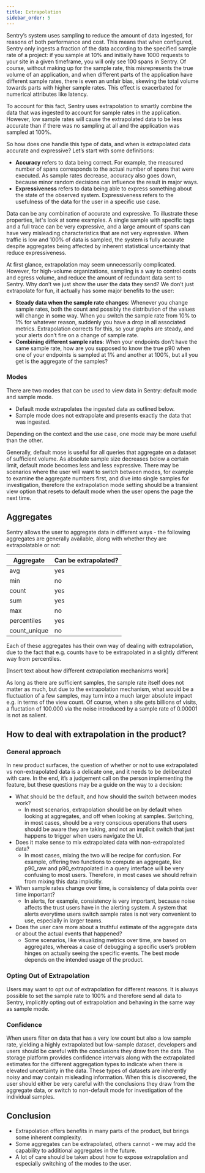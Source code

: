 ```yaml
---
title: Extrapolation
sidebar_order: 5
---
```


Sentry’s system uses sampling to reduce the amount of data ingested, for reasons of both performance and cost. This means that when configured, Sentry only ingests a fraction of the data according to the specified sample rate of a project: if you sample at 10% and initially have 1000 requests to your site in a given timeframe, you will only see 100 spans in Sentry. Of course, without making up for the sample rate, this misrepresents the true volume of an application, and when different parts of the application have different sample rates, there is even an unfair bias, skewing the total volume towards parts with higher sample rates. This effect is exacerbated for numerical attributes like latency.

To account for this fact, Sentry uses extrapolation  to smartly combine the data that was ingested to account for sample rates in the application. However, low sample rates will cause the extrapolated data to be less accurate than if there was no sampling at all and the application was sampled at 100%.

So how does one handle this type of data, and when is extrapolated data accurate and expressive? Let’s start with some definitions: 

- **Accuracy** refers to data being correct. For example, the measured number of spans corresponds to the actual number of spans that were executed. As sample rates decrease, accuracy also goes down, because minor random decisions can influence the result in major ways.
- **Expressiveness** refers to data being able to express something about the state of the observed system. Expressiveness refers to the usefulness of the data for the user in a specific use case. 

Data can be any combination of accurate and expressive. To illustrate these properties, let's look at some examples. A single sample with specific tags and a full trace can be very expressive, and a large amount of spans can have very misleading characteristics that are not very expressive. When traffic is low and 100% of data is sampled, the system is fully accurate despite aggregates being affected by inherent statistical uncertainty that reduce expressiveness.

At first glance, extrapolation may seem unnecessarily complicated. However, for high-volume organizations, sampling is a way to control costs and egress volume, and reduce the amount of redundant data sent to Sentry. Why don’t we just show the user the data they send? We don’t just extrapolate for fun, it actually has some major benefits to the user:

- **Steady data when the sample rate changes**: Whenever you change sample rates, both the count and possibly the distribution of the values will change in some way. When you switch the sample rate from 10% to 1% for whatever reason, suddenly you have a drop in all associated metrics. Extrapolation corrects for this, so your graphs are steady, and your alerts don’t fire on a change of sample rate. 
- **Combining different sample rates**: When your endpoints don’t have the same sample rate, how are you supposed to know the true p90 when one of your endpoints is sampled at 1% and another at 100%, but all you get is the aggregate of the samples?

### **Modes**

There are two modes that can be used to view data in Sentry: default mode and sample mode.

- Default mode extrapolates the ingested data as outlined below.
- Sample mode does not extrapolate and presents exactly the data that was ingested.

Depending on the context and the use case, one mode may be more useful than the other. 

Generally, default mose is useful for all queries that aggregate on a dataset of sufficient volume. As absolute sample size decreases below a certain limit, default mode becomes less and less expressive. There may be scenarios where the user will want to switch between modes, for example to examine the aggregate numbers first, and dive into single samples for investigation, therefore the extrapolation mode setting should be a transient view option that resets to default mode when the user opens the page the next time.

## Aggregates

Sentry allows the user to aggregate data in different ways - the following aggregates are generally available, along with whether they are extrapolatable or not:

| **Aggregate** | **Can be extrapolated?** |
| --- | --- |
| avg | yes |
| min | no |
| count | yes |
| sum | yes |
| max | no |
| percentiles | yes |
| count_unique | no |

Each of these aggregates has their own way of dealing with extrapolation, due to the fact that e.g. counts have to be extrapolated in a slightly different way from percentiles. 

[Insert text about how different extrapolation mechanisms work]

As long as there are sufficient samples, the sample rate itself does not matter as much, but due to the extrapolation mechanism, what would be a fluctuation of a few samples, may turn into a much larger absolute impact e.g. in terms of the view count. Of course, when a site gets billions of visits, a fluctation of 100.000 via the noise introduced by a sample rate of 0.00001 is not as salient. 


## How to deal with extrapolation in the product?

### General approach

In new product surfaces, the question of whether or not to use extrapolated vs non-extrapolated data is a delicate one, and it needs to be deliberated with care. In the end, it’s a judgement call on the person implementing the feature, but these questions may be a guide on the way to a decision:

- What should be the default, and how should the switch between modes work?
    - In most scenarios, extrapolation should be on by default when looking at aggregates, and off when looking at samples. Switching, in most cases, should be a very conscious operations that users should be aware they are taking, and not an implicit switch that just happens to trigger when users navigate the UI.
- Does it make sense to mix extrapolated data with non-extrapolated data?
    - In most cases, mixing the two will be recipe for confusion. For example, offering two functions to compute an aggregate, like p90_raw and p90_extrapolated in a query interface will be very confusing to most users. Therefore, in most cases we should refrain from mixing this data implicitly. 
- When sample rates change over time, is consistency of data points over time important?
    - In alerts, for example, consistency is very important, because noise affects the trust users have in the alerting system. A system that alerts everytime users switch sample rates is not very convenient to use, especially in larger teams.
- Does the user care more about a truthful estimate of the aggregate data or about the actual events that happened?
    - Some scenarios, like visualizing metrics over time, are based on aggregates, whereas a case of debugging a specific user’s problem hinges on actually seeing the specific events. The best mode depends on the intended usage of the product. 


### Opting Out of Extrapolation
Users may want to opt out of extrapolation for different reasons. It is always possible to set the sample rate to 100% and therefore send all data to Sentry, implicitly opting out of extrapolation and behaving in the same way as sample mode. 

### Confidence

When users filter on data that has a very low count but also a low sample rate, yielding a highly extrapolated but low-sample dataset, developers and users should be careful with the conclusions they draw from the data. The storage platform provides confidence intervals along with the extrapolated estimates for the different aggregation types to indicate when there is elevated uncertainty in the data. These types of datasets are inherently noisy and may contain misleading information. When this is discovered, the user should either be very careful with the conclusions they draw from the aggregate data, or switch to non-default mode for investigation of the individual samples. 

## **Conclusion**

- Extrapolation offers benefits in many parts of the product, but brings some inherent complexity.
- Some aggregates can be extrapolated, others cannot - we may add the capability to additional aggregates in the future.
- A lot of care should be taken about how to expose extrapolation and especially switching of the modes to the user.